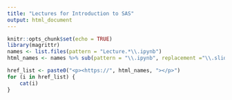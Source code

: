 ```yaml
---
title: "Lectures for Introduction to SAS"
output: html_document
---
```


```r
knitr::opts_chunk$set(echo = TRUE)
library(magrittr)
names <- list.files(pattern = "Lecture.*\\.ipynb")
html_names <- names %>% sub(pattern = "\\.ipynb", replacement ="\\.slides\\.html#/") %>% gsub(pattern=" ", replacement="%20")
```

```r
href_list <- paste0("<p><https://", html_names, "></p>")
for (i in href_list) {
    cat(i)
}
```
